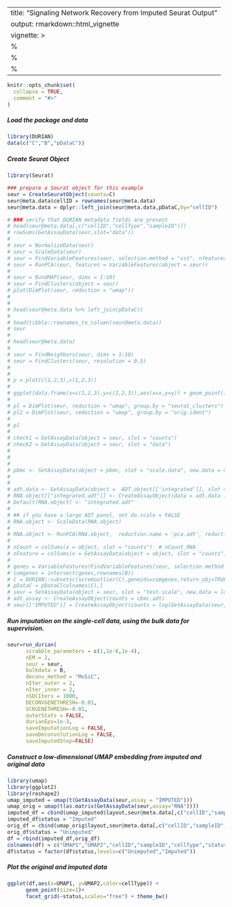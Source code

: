 
---
title: "Signaling Network Recovery from Imputed Seurat Output"
output: rmarkdown::html_vignette
vignette: >
  %\VignetteIndexEntry{Seurat+Signaling}
  %\VignetteEngine{knitr::rmarkdown}
  %\VignetteEncoding{UTF-8}
---

```r
knitr::opts_chunk$set(
  collapse = TRUE,
  comment = "#>"
)
```

##### Load the package and data
```r
library(DURIAN)
data(c("C","B","pDataC"))
```

##### Create Seurat Object
```r
library(Seurat)

### prepare a Seurat object for this example
seur = CreateSeuratObject(counts=C)
seur@meta.data$cellID = rownames(seur@meta.data)
seur@meta.data = dplyr::left_join(seur@meta.data,pDataC,by="cellID")

# ### verify that DURIAN metadata fields are present
# head(seur@meta.data[,c("cellID","cellType","sampleID")])
# rowSums(GetAssayData(seur,slot="data"))
# 
# seur = NormalizeData(seur)
# seur = ScaleData(seur)
# seur = FindVariableFeatures(seur, selection.method = "vst", nfeatures = 1500)
# seur = RunPCA(seur, features = VariableFeatures(object = seur))
# 
# seur = RunUMAP(seur, dims = 1:10)
# seur = FindClusters(object = seur)
# plot(DimPlot(seur, reduction = "umap"))
# 
# 
# head(seur@meta.data %>% left_join(pDataC))
# 
# head(tibble::rownames_to_column(seur@meta.data))
# seur
# 
# head(seur@meta.data)
# 
# seur = FindNeighbors(seur, dims = 1:10)
# seur = FindClusters(seur, resolution = 0.5)
# 
# 
# p = plot(c(1,2,3),c(1,2,3))
# 
# ggplot(data.frame(x=c(1,2,3),y=c(1,2,3)),aes(x=x,y=y)) + geom_point()
# 
# pl = DimPlot(seur, reduction = "umap", group.by = "seurat_clusters")
# pl2 = DimPlot(seur, reduction = "umap", group.by = "orig.ident")
# 
# pl
# 
# check1 = GetAssayData(object = seur, slot = "counts")
# check2 = GetAssayData(object = seur, slot = "data")
# 
# 
# 
# pbmc <- SetAssayData(object = pbmc, slot = "scale.data", new.data = new.data)
# 
# 
# adt.data <- GetAssayData(object =  ADT.object[['integrated']], slot = 'data')
# RNA.object[["integrated.adt"]] <- CreateAssayObject(data = adt.data )
# Default(RNA.object) <- "integrated.adt"
# 
# ## if you have a large ADT panel, set do.scale = FALSE
# RNA.object <- ScaleData(RNA.object)
# 
# RNA.object <- RunPCA(RNA.object,  reduction.name = 'pca.adt', reduction.key = 'PCadt_' )
# 
# nCount = colSums(x = object, slot = "counts")  # nCount_RNA
# nFeature = colSums(x = GetAssayData(object = object, slot = "counts") > 0)  # nFeatureRNA
# 
# genes = VariableFeatures(FindVariableFeatures(seur, selection.method = "vst", nfeatures = 1500))
# comgenes = intersect(genes,rownames(B))
# C = DURIAN::subsetsc(scremoutlier(C),geneids=comgenes,return_obj=TRUE,nsd=3)
# pDataC = pDataC[colnames(C),]
# seur = SetAssayData(object = seur, slot = "test.scale", new.data = log(GetAssayData(seur,slot="counts")+1))
# adt_assay <- CreateAssayObject(counts = cbmc.adt)
# seur[["IMPUTED"]] = CreateAssayObject(counts = log(GetAssayData(seur,slot="counts")+1))

```

##### Run imputation on the single-cell data, using the bulk data for supervision.
```r
seur=run_durian(
      scrabble_parameters = c(1,1e-6,1e-4),
      nEM = 2,
      seur = seur,
      bulkdata = B,
      deconv_method = "MuSiC",
      nIter_outer = 2,
      nIter_inner = 2,
      nSDCIters = 1000,
      DECONVGENETHRESH=-0.01,
      SCRGENETHRESH=-0.01,
      outerStats = FALSE,
      durianEps=1e-3,
      saveImputationLog = FALSE,
      saveDeconvolutionLog = FALSE,
      saveImputedStep=FALSE)
```

##### Construct a low-dimensional UMAP embedding from imputed and original data
```r
library(umap)
library(ggplot2)
library(reshape2)
umap_imputed = umap(t(GetAssayData(seur,assay = "IMPUTED")))
umap_orig = umap(t(as.matrix(GetAssayData(seur,assay="RNA"))))
imputed_df = cbind(umap_imputed$layout,seur@meta.data[,c("cellID","sampleID","cellType")])
imputed_df$status = "Imputed"
orig_df = cbind(umap_orig$layout,seur@meta.data[,c("cellID","sampleID","cellType")])
orig_df$status = "Unimputed"
df = rbind(imputed_df,orig_df)
colnames(df) = c("UMAP1","UMAP2","cellID","sampleID","cellType","status")
df$status = factor(df$status,levels=c("Unimputed","Imputed"))
```

##### Plot the original and imputed data
```r
ggplot(df,aes(x=UMAP1, y=UMAP2,color=cellType)) + 
      geom_point(size=1)+
      facet_grid(~status,scales="free") + theme_bw()
```


